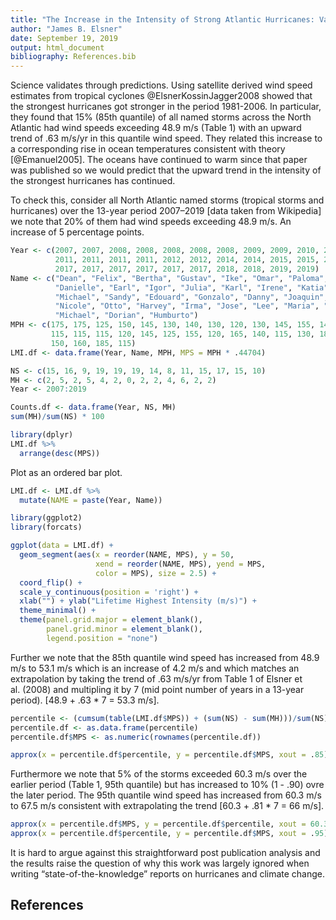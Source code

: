 ```yaml
---
title: "The Increase in the Intensity of Strong Atlantic Hurricanes: Validating Elsner et al. (2008)"
author: "James B. Elsner"
date: September 19, 2019
output: html_document
bibliography: References.bib
---
```


Science validates through predictions. Using satellite derived wind speed estimates from tropical cyclones @ElsnerKossinJagger2008 showed that the strongest hurricanes got stronger in the period 1981-2006. In particular, they found that 15% (85th quantile) of all named storms across the North Atlantic had wind speeds exceeding 48.9 m/s (Table 1) with an upward trend of .63 m/s/yr in this quantile wind speed. They related this increase to a corresponding rise in ocean temperatures consistent with theory [@Emanuel2005]. The oceans have continued to warm since that paper was published so we would predict that the upward trend in the intensity of the strongest hurricanes has continued. 

To check this, consider all North Atlantic named storms (tropical storms and hurricanes) over the 13-year period 2007--2019 [data taken from Wikipedia] we note that 20% of them had wind speeds exceeding 48.9 m/s. An increase of 5 percentage points.
```r
Year <- c(2007, 2007, 2008, 2008, 2008, 2008, 2008, 2009, 2009, 2010, 2010, 2010, 2010, 2010,
          2011, 2011, 2011, 2011, 2012, 2012, 2014, 2014, 2015, 2015, 2016, 2016, 2016, 2016,
          2017, 2017, 2017, 2017, 2017, 2017, 2018, 2018, 2019, 2019)
Name <- c("Dean", "Felix", "Bertha", "Gustav", "Ike", "Omar", "Paloma", "Bill", "Fred",
          "Danielle", "Earl", "Igor", "Julia", "Karl", "Irene", "Katia", "Ophelia", "Rina",
          "Michael", "Sandy", "Edouard", "Gonzalo", "Danny", "Joaquin", "Gaston", "Matthew",
          "Nicole", "Otto", "Harvey", "Irma", "Jose", "Lee", "Maria", "Ophelia", "Florence",
          "Michael", "Dorian", "Humburto")
MPH <- c(175, 175, 125, 150, 145, 130, 140, 130, 120, 130, 145, 155, 140, 125, 120, 140, 140,
         115, 115, 115, 120, 145, 125, 155, 120, 165, 140, 115, 130, 180, 155, 115, 175, 115, 
         150, 160, 185, 115)
LMI.df <- data.frame(Year, Name, MPH, MPS = MPH * .44704)

NS <- c(15, 16, 9, 19, 19, 19, 14, 8, 11, 15, 17, 15, 10)
MH <- c(2, 5, 2, 5, 4, 2, 0, 2, 2, 4, 6, 2, 2)
Year <- 2007:2019

Counts.df <- data.frame(Year, NS, MH)
sum(MH)/sum(NS) * 100
```

```r
library(dplyr)
LMI.df %>%
  arrange(desc(MPS))
```

Plot as an ordered bar plot.
```r
LMI.df <- LMI.df %>%
  mutate(NAME = paste(Year, Name))

library(ggplot2)
library(forcats)

ggplot(data = LMI.df) +
  geom_segment(aes(x = reorder(NAME, MPS), y = 50,
                   xend = reorder(NAME, MPS), yend = MPS, 
                   color = MPS), size = 2.5) +
  coord_flip() + 
  scale_y_continuous(position = 'right') +
  xlab("") + ylab("Lifetime Highest Intensity (m/s)") +
  theme_minimal() +
  theme(panel.grid.major = element_blank(), 
        panel.grid.minor = element_blank(),
        legend.position = "none")
```

Further we note that the 85th quantile wind speed has increased from 48.9 m/s to 53.1 m/s which is an increase of 4.2 m/s and which matches an extrapolation by taking the trend of .63 m/s/yr from Table 1 of Elsner et al. (2008) and multipling it by 7 (mid point number of years in a 13-year period). [48.9 + .63 * 7 = 53.3 m/s].
```r
percentile <- (cumsum(table(LMI.df$MPS)) + (sum(NS) - sum(MH)))/sum(NS)
percentile.df <- as.data.frame(percentile)
percentile.df$MPS <- as.numeric(rownames(percentile.df))

approx(x = percentile.df$percentile, y = percentile.df$MPS, xout = .85)
```

Furthermore we note that 5% of the storms exceeded 60.3 m/s over the earlier period (Table 1, 95th quantile) but has increased to 10% (1 - .90) ovre the later period. The 95th quantile wind speed has increased from 60.3 m/s to 67.5 m/s consistent with extrapolating the trend [60.3 + .81 * 7 = 66 m/s].
```r
approx(x = percentile.df$MPS, y = percentile.df$percentile, xout = 60.3)
approx(x = percentile.df$percentile, y = percentile.df$MPS, xout = .95)
```

It is hard to argue against this straightforward post publication analysis and the results raise the question of why this work was largely ignored when writing "state-of-the-knowledge" reports on hurricanes and climate change.

## References
